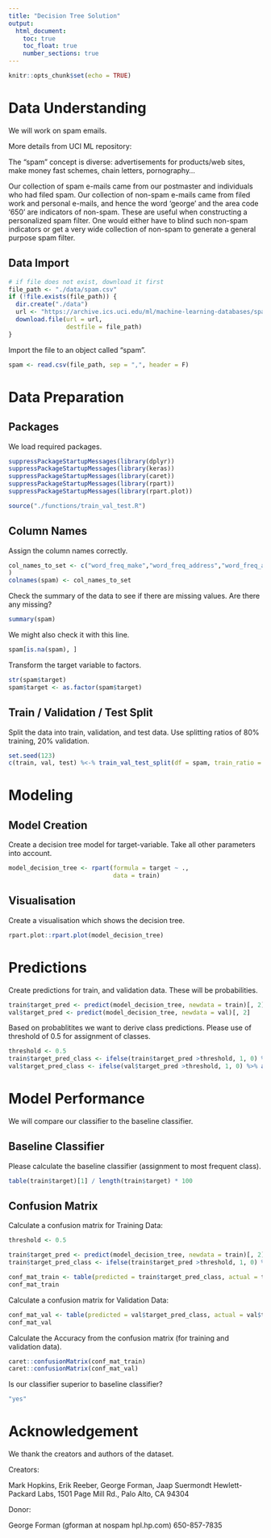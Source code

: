 ```yaml
---
title: "Decision Tree Solution"
output: 
  html_document:
    toc: true
    toc_float: true
    number_sections: true
---
```


```r
knitr::opts_chunk$set(echo = TRUE)
```

# Data Understanding

We will work on spam emails.

More details from UCI ML repository:

The "spam" concept is diverse: advertisements for products/web sites, make money fast schemes, chain letters, pornography... 

Our collection of spam e-mails came from our postmaster and individuals who had filed spam. Our collection of non-spam e-mails came from filed work and personal e-mails, and hence the word 'george' and the area code '650' are indicators of non-spam. These are useful when constructing a personalized spam filter. One would either have to blind such non-spam indicators or get a very wide collection of non-spam to generate a general purpose spam filter. 

## Data Import

```r
# if file does not exist, download it first
file_path <- "./data/spam.csv"
if (!file.exists(file_path)) {
  dir.create("./data")
  url <- "https://archive.ics.uci.edu/ml/machine-learning-databases/spambase/spambase.data"
  download.file(url = url, 
                destfile = file_path)
}
```

Import the file to an object called "spam".

```r
spam <- read.csv(file_path, sep = ",", header = F)
```


# Data Preparation

## Packages

We load required packages.

```r
suppressPackageStartupMessages(library(dplyr))
suppressPackageStartupMessages(library(keras))
suppressPackageStartupMessages(library(caret))
suppressPackageStartupMessages(library(rpart))
suppressPackageStartupMessages(library(rpart.plot))

source("./functions/train_val_test.R")
```

## Column Names

Assign the column names correctly.

```r
col_names_to_set <- c("word_freq_make","word_freq_address","word_freq_all","word_freq_3d","word_freq_our","word_freq_over","word_freq_remove","word_freq_internet","word_freq_order","word_freq_mail","word_freq_receive","word_freq_will","word_freq_people","word_freq_report","word_freq_addresses","word_freq_free","word_freq_business","word_freq_email","word_freq_you","word_freq_credit","word_freq_your","word_freq_font","word_freq_000","word_freq_money","word_freq_hp","word_freq_hpl","word_freq_george","word_freq_650","word_freq_lab","word_freq_labs","word_freq_telnet","word_freq_857","word_freq_data","word_freq_415","word_freq_85","word_freq_technology","word_freq_1999","word_freq_parts","word_freq_pm","word_freq_direct","word_freq_cs","word_freq_meeting","word_freq_original","word_freq_project","word_freq_re","word_freq_edu","word_freq_table","word_freq_conference","char_freq_;","char_freq_(","char_freq_[","char_freq_!","char_freq_$","char_freq_#","capital_run_length_average","capital_run_length_longest","capital_run_length_total", "target" 
)
colnames(spam) <- col_names_to_set
```

Check the summary of the data to see if there are missing values. Are there any missing?

```r
summary(spam)
```

We might also check it with this line.

```r
spam[is.na(spam), ]
```

Transform the target variable to factors.

```r
str(spam$target)
spam$target <- as.factor(spam$target)
```


## Train / Validation / Test Split

Split the data into train, validation, and test data. Use splitting ratios of 80% training, 20% validation.

```r
set.seed(123)
c(train, val, test) %<-% train_val_test_split(df = spam, train_ratio = 0.8, val_ratio = 0.2, test_ratio = 0)
```


# Modeling 

## Model Creation

Create a decision tree model for target-variable. Take all other parameters into account.

```r
model_decision_tree <- rpart(formula = target ~ ., 
                             data = train)
```

## Visualisation

Create a visualisation which shows the decision tree.

```r
rpart.plot::rpart.plot(model_decision_tree)
```

# Predictions

Create predictions for train, and validation data. These will be probabilities.

```r
train$target_pred <- predict(model_decision_tree, newdata = train)[, 2]
val$target_pred <- predict(model_decision_tree, newdata = val)[, 2]
```

Based on probablitites we want to derive class predictions. Please use of threshold of 0.5 for assignment of classes.

```r
threshold <- 0.5
train$target_pred_class <- ifelse(train$target_pred >threshold, 1, 0) %>% as.factor()
val$target_pred_class <- ifelse(val$target_pred >threshold, 1, 0) %>% as.factor()
```

# Model Performance

We will compare our classifier to the baseline classifier.

## Baseline Classifier

Please calculate the baseline classifier (assignment to most frequent class).

```r
table(train$target)[1] / length(train$target) * 100

```

## Confusion Matrix

Calculate a confusion matrix for Training Data:

```r
threshold <- 0.5

train$target_pred <- predict(model_decision_tree, newdata = train)[, 2]
train$target_pred_class <- ifelse(train$target_pred >threshold, 1, 0) %>% as.factor()

conf_mat_train <- table(predicted = train$target_pred_class, actual = train$target)
conf_mat_train

```

Calculate a confusion matrix for Validation Data:

```r
conf_mat_val <- table(predicted = val$target_pred_class, actual = val$target)
conf_mat_val
```

Calculate the Accuracy from the confusion matrix (for training and validation data).

```r
caret::confusionMatrix(conf_mat_train)
caret::confusionMatrix(conf_mat_val)
```

Is our classifier superior to baseline classifier?

```r
"yes"
```

# Acknowledgement

We thank the creators and authors of the dataset.

Creators: 

Mark Hopkins, Erik Reeber, George Forman, Jaap Suermondt 
Hewlett-Packard Labs, 1501 Page Mill Rd., Palo Alto, CA 94304 

Donor: 

George Forman (gforman at nospam hpl.hp.com) 650-857-7835

